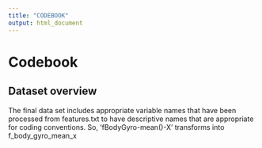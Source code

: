 ```yaml
---
title: "CODEBOOK"
output: html_document
---
```

# Codebook

## Dataset overview
The final data set includes appropriate variable names that have been processed from features.txt to have descriptive names that are appropriate for coding conventions. So, 'fBodyGyro-mean()-X' transforms into f_body_gyro_mean_x 


